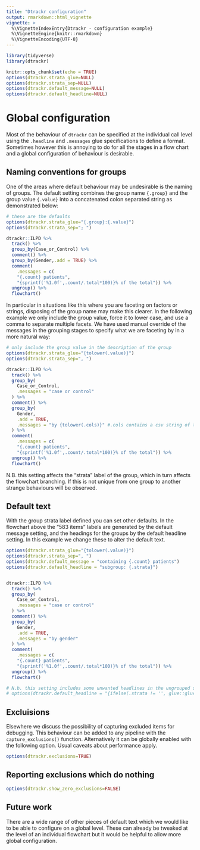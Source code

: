 ```yaml
---
title: "Dtrackr configuration"
output: rmarkdown::html_vignette
vignette: >
  %\VignetteIndexEntry{Dtrackr - configuration example}
  %\VignetteEngine{knitr::rmarkdown}
  %\VignetteEncoding{UTF-8}
---
```


```r
library(tidyverse)
library(dtrackr)

knitr::opts_chunk$set(echo = TRUE)
options(dtrackr.strata_glue=NULL)
options(dtrackr.strata_sep=NULL)
options(dtrackr.default_message=NULL)
options(dtrackr.default_headline=NULL)

```

# Global configuration

Most of the behaviour of `dtrackr` can be specified at the individual call level using the `.headline` and `.messages` glue specifications to define a format. Sometimes however this is annoying to do for all the stages in a flow chart and a global configuration of behaviour is desirable.

## Naming conventions for groups

One of the areas where default behaviour may be undesirable is the naming of groups. The default setting combines the group name `{.group}` and the group value `{.value}` into a concatenated colon separated string as demonstrated below:

```r

# these are the defaults
options(dtrackr.strata_glue="{.group}:{.value}")
options(dtrackr.strata_sep="; ")

dtrackr::ILPD %>%
  track() %>%
  group_by(Case_or_Control) %>%
  comment() %>%
  group_by(Gender,.add = TRUE) %>%
  comment(
    .messages = c(
    "{.count} patients",
    "{sprintf('%1.0f',.count/.total*100)}% of the total")) %>%
  ungroup() %>%
  flowchart()
```

In particular in situations like this where you are faceting on factors or strings, disposing of the group name may make this clearer. In the following example we only include the group value, force it to lower case, and use a comma to separate multiple facets. We have used manual override of the messages in the grouping stages to specify what we are faceting by in a more natural way:

```r

# only include the group value in the description of the group
options(dtrackr.strata_glue="{tolower(.value)}")
options(dtrackr.strata_sep=", ")

dtrackr::ILPD %>%
  track() %>%
  group_by(
    Case_or_Control,
    .messages = "case or control"
  ) %>%
  comment() %>%
  group_by(
    Gender,
    .add = TRUE, 
    .messages = "by {tolower(.cols)}" #.cols contains a csv string of the grouping variables
  ) %>%
  comment(
    .messages = c(
    "{.count} patients",
    "{sprintf('%1.0f',.count/.total*100)}% of the total")) %>%
  ungroup() %>%
  flowchart()

```

N.B. this setting affects the "strata" label of the group, which in turn affects the flowchart branching. If this is not unique from one group to another strange behaviours will be observed.

## Default text

With the group strata label defined you can set other defaults. In the flowchart above the "583 items" labels are generated by the default message setting, and the headings for the groups by the default headline setting. In this example we change these to alter the default text.

```r

options(dtrackr.strata_glue="{tolower(.value)}")
options(dtrackr.strata_sep=", ")
options(dtrackr.default_message = "containing {.count} patients")
options(dtrackr.default_headline = "subgroup: {.strata}")


dtrackr::ILPD %>%
  track() %>%
  group_by(
    Case_or_Control,
    .messages = "case or control"
  ) %>%
  comment() %>%
  group_by(
    Gender,
    .add = TRUE, 
    .messages = "by gender"
  ) %>%
  comment(
    .messages = c(
    "{.count} patients",
    "{sprintf('%1.0f',.count/.total*100)}% of the total")) %>%
  ungroup() %>%
  flowchart()

# N.b. this setting includes some unwanted headlines in the ungrouped stages of the flow chart. If a headline evaluates to "" then the headline is suppressed and we can get rid of unwanted headlines. An example of doing this is as follows:
# options(dtrackr.default_headline = "{ifelse(.strata != '', glue::glue('subgroup: {.strata}'), '')}")
```

## Excluisions

Elsewhere we discuss the possibility of capturing excluded items for debugging. This behaviour can be added to any pipeline with the `capture_exclusions()` function. Alternatively it can be globally enabled with the following option. Usual caveats about performance apply.

```r
options(dtrackr.exclusions=TRUE)
```

## Reporting exclusions which do nothing

```r
options(dtrackr.show_zero_exclusions=FALSE)
```

## Future work

There are a wide range of other pieces of default text which we would like to be able to configure on a global level. These can already be tweaked at the level of an individual flowchart but it would be helpful to allow more global configuration. 
